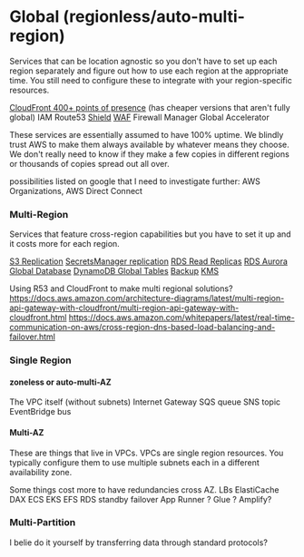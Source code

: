 # Global (regionless/auto-multi-region)

Services that can be location agnostic so you don't have to set up each region separately and figure out how to use each region at the appropriate time. You still need to configure these to integrate with your region-specific resources.

[CloudFront 400+ points of presence](https://aws.amazon.com/blogs/networking-and-content-delivery/400-amazon-cloudfront-points-of-presence/) (has cheaper versions that aren't fully global)
IAM
Route53
[Shield](https://docs.aws.amazon.com/waf/latest/developerguide/ddos-advanced-summary-protected-resources.html)
[WAF](https://docs.aws.amazon.com/waf/latest/developerguide/how-aws-waf-works-resources.html)
Firewall Manager
Global Accelerator

These services are essentially assumed to have 100% uptime. We blindly trust AWS to make them always available by whatever means they choose. We don't really need to know if they make a few copies in different regions or thousands of copies spread out all over.

possibilities listed on google that I need to investigate further:
AWS Organizations, AWS Direct Connect 

### Multi-Region

Services that feature cross-region capabilities but you have to set it up and it costs more for each region.

[S3 Replication](https://docs.aws.amazon.com/AmazonS3/latest/userguide/replication.html)
[SecretsManager replication](https://docs.aws.amazon.com/secretsmanager/latest/userguide/replicate-secrets.html)
[RDS Read Replicas](https://docs.aws.amazon.com/AmazonRDS/latest/UserGuide/USER_ReadRepl.XRgn.html)
[RDS Aurora Global Database](https://docs.aws.amazon.com/AmazonRDS/latest/AuroraUserGuide/aurora-global-database.html)
[DynamoDB Global Tables](https://docs.aws.amazon.com/amazondynamodb/latest/developerguide/GlobalTables.html)
[Backup](https://docs.aws.amazon.com/aws-backup/latest/devguide/cross-region-backup.html)
[KMS](https://docs.aws.amazon.com/kms/latest/developerguide/multi-region-keys-overview.html)

Using R53 and CloudFront to make multi regional solutions?
https://docs.aws.amazon.com/architecture-diagrams/latest/multi-region-api-gateway-with-cloudfront/multi-region-api-gateway-with-cloudfront.html
https://docs.aws.amazon.com/whitepapers/latest/real-time-communication-on-aws/cross-region-dns-based-load-balancing-and-failover.html


### Single Region 

#### zoneless or auto-multi-AZ

The VPC itself (without subnets)
Internet Gateway
SQS queue
SNS topic
EventBridge bus

#### Multi-AZ
These are things that live in VPCs. VPCs are single region resources. You typically configure them to use multiple subnets each in a different availability zone. 

Some things cost more to have redundancies cross AZ.
LBs
ElastiCache
DAX
ECS
EKS
EFS
RDS standby failover
App Runner ?
Glue ?
Amplify?





### Multi-Partition

I belie
do it yourself by transferring data through standard protocols?
